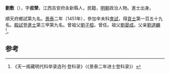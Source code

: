 '''劉敷'''（{{bd|1421年||1502年}}），字'''叔榮'''，江西吉安府永新縣人，民籍，[[明朝|明朝]]政治人物。進士出身。

順天府鄉試第九名。[[景泰|景泰]]二年（1451年），參加辛未科[[會試|會試]]，得[[貢士|貢士]]第一百五十九名。[[殿試|殿試]]登[[進士|進士]]第三甲第九名。曾祖父[[劉子桓|劉子桓]]，曾任。祖父[[劉晏成|劉晏成]]。父亲[[劉道麟|劉道麟]]<ref>《天一阁藏明代科举录选刊·登科录》（《景泰二年进士登科录》）</ref>。

==参考==
{{reflist}}
{{明朝人物小作品}}
{{景泰二年辛未科殿試金榜}}